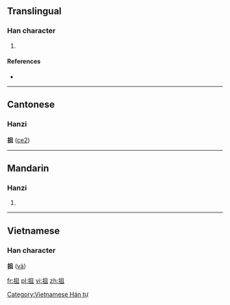 ==Translingual==

===Han character===
{{Han char|rn=64|rad=手|as=05|sn=8|four=5701<sub>0</sub>|canj=手月一 (QBM)}}

# {{defn|Han|sort=手05}}

====References====
* {{Han ref|kx=0423.050|dkj=11914|dj=0771.030|hdz=31851.060|uh=62AF|ud=25263|bh=CCBC|bd=52412}}

----

==Cantonese==
===Hanzi===
'''抯''' ([[ce2]])

----

==Mandarin==

===Hanzi===
{{cmn-hanzi|pin=[[zhā]] ([[zha1]])|wg=cha<sup>1</sup>}}
#{{defn|Mandarin|sort=手05}}

----

==Vietnamese==
===Han character===
'''抯''' ([[vả]])

[[Category:Vietnamese Hán tự]]

[[fr:抯]]
[[pl:抯]]
[[vi:抯]]
[[zh:抯]]